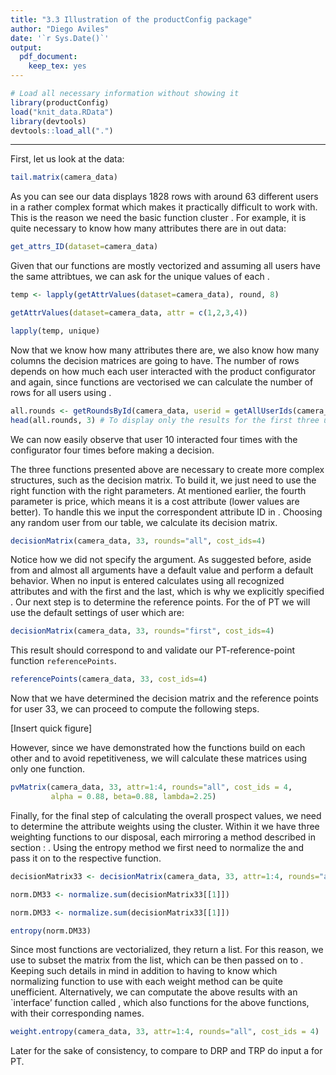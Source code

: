 ```yaml
---
title: "3.3 Illustration of the productConfig package"
author: "Diego Aviles"
date: '`r Sys.Date()`'
output:
  pdf_document:
    keep_tex: yes
---
```


```r
# Load all necessary information without showing it
library(productConfig)
load("knit_data.RData")
library(devtools)
devtools::load_all(".")

```
-----------------------------------------------------------------------------------------------------------------------------------------
First, let us look at the data:
```r
tail.matrix(camera_data)
```
As you can see our data displays 1828 rows with around 63 different users in a rather complex format which makes it practically difficult to work with. This is the reason we need the basic function cluster \texttt{GetFunctions}. For example, it is quite necessary to know how many attributes there are in out data:
```r
get_attrs_ID(dataset=camera_data)
```
Given that our functions are mostly vectorized and assuming all users have the same attribtues, we can ask for the unique values of each \texttt{attr}.
```r
temp <- lapply(getAttrValues(dataset=camera_data), round, 8)
````
```r
getAttrValues(dataset=camera_data, attr = c(1,2,3,4))
````
```r
lapply(temp, unique)
````
Now that we know how many attributes there are, we also know how many columns the decision matrices are going to have. The number of rows depends on how much each user interacted with the product configurator and again, since functions are vectorised we can calculate the number of rows for all users using \texttt{getRoundsById}.
```r
all.rounds <- getRoundsById(camera_data, userid = getAllUserIds(camera_data))
head(all.rounds, 3) # To display only the results for the first three users
````
We can now easily observe that user 10 interacted four times with the configurator four times before making a decision.

The three functions presented above are necessary to create more complex structures, such as the decision matrix. To build it, we just need to use the right function with the right parameters. At mentioned earlier, the fourth parameter \texttt{attr=4} is price, which means it is a cost attribute (lower values are better). To handle this we input the correspondent attribute ID in \texttt{cost\_ids}. Choosing any random user from our table, we calculate its decision matrix.
```r
decisionMatrix(camera_data, 33, rounds="all", cost_ids=4)
````
Notice how we did not specify the \texttt{attr} argument. As suggested before, aside from \texttt{dataset} and \texttt{userid} almost all arguments have a default value and perform a default behavior. When no input is entered \texttt{attr} calculates using all recognized attributes and \texttt{rounds} with the first and the last, which is why we explicitly specified \texttt{"all"}. Our next step is to determine the reference points. For the \texttt{refps} of PT we will use the default settings of user \texttt{33} which are:
```r
decisionMatrix(camera_data, 33, rounds="first", cost_ids=4)
````
This result should correspond to and validate our PT-reference-point function `referencePoints`.
```r
referencePoints(camera_data, 33, cost_ids=4)
````
Now that we have determined the decision matrix and the reference points for user 33, we can proceed to compute the following steps.

[Insert quick figure]

However, since we have demonstrated how the functions build on each other and to avoid repetitiveness, we will calculate these matrices using only one function. 

```r
pvMatrix(camera_data, 33, attr=1:4, rounds="all", cost_ids = 4,
         alpha = 0.88, beta=0.88, lambda=2.25)
````
Finally, for the final step of calculating the overall prospect values, we need to determine the attribute weights using the \texttt{WeightFunctions} cluster. Within it we have three weighting functions to our disposal, each mirroring a method described in section \ref{ch:Content1:sec:Section3}: \texttt{differenceToIdeal, entropy, highAndStandard}. Using the entropy method we first need to normalize the \emph{decision matrix} and pass it on to the respective function.
```r
decisionMatrix33 <- decisionMatrix(camera_data, 33, attr=1:4, rounds="all", cost_ids = 4)
````
```r
norm.DM33 <- normalize.sum(decisionMatrix33[[1]])
````
```r
norm.DM33 <- normalize.sum(decisionMatrix33[[1]])
````
```r
entropy(norm.DM33)
````
Since most functions are vectorialized, they return a list. For this reason, we use \texttt{[[1]]} to subset the matrix from the list, which can be then passed on to \texttt{normalize.sum}. Keeping such details in mind in addition to having to know which normalizing function to use with each weight method can be quite unefficient. Alternatively, we can computate the above results with an `interface' function called \texttt{weight.entropy}, which also functions for the above functions, with their corresponding names.
```r
weight.entropy(camera_data, 33, attr=1:4, rounds="all", cost_ids = 4)
````

Later for the sake of consistency, to compare to DRP and TRP do input a \texttt{refps} for PT.
